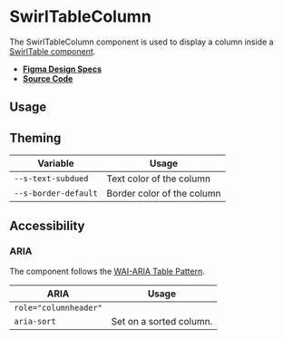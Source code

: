 
<Meta title="Components/SwirlTableColumn" />

# SwirlTableColumn

The SwirlTableColumn component is used to display a column inside a
[SwirlTable component](?path=/docs/components-swirltable--docs).

- **[Figma Design Specs](https://www.figma.com/file/iRHiAFsHxnzux8gQ9EjlZe/Swirl-Components?node-id=2368%3A11396)**
- **[Source Code](https://github.com/flip-corp/swirl/tree/main/packages/swirl-components/src/components/swirl-table-column)**

## Usage

<Canvas of={Stories.SwirlTableColumn} sourceState="shown"></Canvas>

<Controls of={Stories.SwirlTableColumn} />

## Theming

| Variable             | Usage                      |
| -------------------- | -------------------------- |
| `--s-text-subdued`   | Text color of the column   |
| `--s-border-default` | Border color of the column |

## Accessibility

### ARIA

The component follows the
[WAI-ARIA Table Pattern](https://www.w3.org/WAI/ARIA/apg/patterns/table/).

| ARIA                  | Usage                   |
| --------------------- | ----------------------- |
| `role="columnheader"` |                         |
| `aria-sort`           | Set on a sorted column. |
